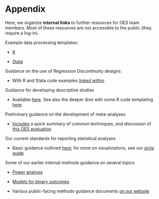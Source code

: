 # Appendix {#appendix}

Here, we organize **internal links** to further resources for OES team members. Most of these resources are not accessible to the public (they require a log-in).

Example data processing templates:

- [R](https://drive.google.com/drive/folders/1kzsXWhkZrOkVUGlFcmDccMIqWVUvprvV?usp=drive_link)

- [Stata](https://drive.google.com/drive/folders/1Gwv-ndU4bbnnjgQWli__y6NnztjrGlkd?usp=drive_link)

Guidance on the use of Regression Discontinuity designs:

- With R and Stata code examples [linked within](https://docs.google.com/document/d/1Mqio5YvW89iFJ0ZT85IfBa08or5BZil6wsHERwkrPGU/edit?usp=sharing)

Guidance for developing descriptive studies

- Available [here](https://docs.google.com/document/d/1-igC6P7kK0qRUw6d4y_NA3_jVJWRtWkKMCLP78cd5xk/edit?usp=sharing). See also the deeper dive with some R code templating [here](https://docs.google.com/document/d/17IpjhkDVEkgxtHL_mpSAQwTluI6rfNsA/edit?usp=drive_link&ouid=102300751917407626743&rtpof=true&sd=true).

Preliminary guidance on the development of meta-analyses

- [Includes](https://docs.google.com/document/d/1Lji1HXOWAN1j6SG5_eMQoMhop_va3c0w7LJ0OYDv1B8/edit?usp=drive_link) a quick summary of common techniques, and discussion of [this OES evaluation](https://oes.gsa.gov/projects/ARP-ACA/)

Our current standards for reporting statistical analyses

- Basic guidance outlined [here](https://docs.google.com/document/d/122mdJKWMOeA4vSgSeCVlVRgV-R4Sd5rOl40DZPckbJs/edit?usp=drive_link); for more on visualizations, see our [style guide](https://docs.google.com/document/d/1UyQv3Ari0i_tNoU4aSfwQNvVbKIRFmxvudAcmMMEkxg/edit#bookmark=id.550pa1gxsyv7)

Some of our earlier internal methods guidance on several topics

- [Power analysis](https://docs.google.com/document/d/166J6gOpgn1JYHXIZNcNWKZmXdyjku7kiXL57uYe43Pg/edit?usp=sharing)

- [Models for binary outcomes](https://docs.google.com/document/d/1ejU_doGX6Ms8YYX9Gun0J0SkJxzQR8K8OUa30TLHL1s/edit?usp=drive_link)

- Various public-facing methods guidance documents [on our website](https://oes.gsa.gov/methods/)

